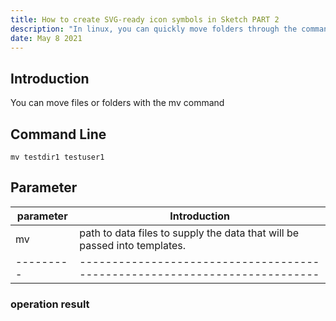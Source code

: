 ```yaml
---
title: How to create SVG-ready icon symbols in Sketch PART 2
description: "In linux, you can quickly move folders through the command line mv, or you can modify the folder name through mv"
date: May 8 2021
---
```

## Introduction

You can move files or folders with the mv command

## Command Line

```linux
mv testdir1 testuser1
```

## Parameter

| parameter | Introduction                                                               |
| --------- | -------------------------------------------------------------------------- |
| mv   | path to data files to supply the data that will be passed into templates. |
| --------- | -------------------------------------------------------------------------- |

###  operation result
```
```

